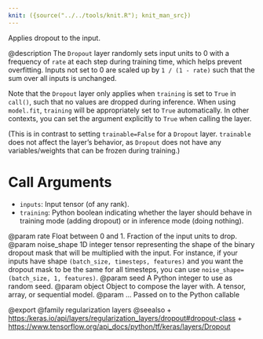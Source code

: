 ```yaml
---
knit: ({source("../../tools/knit.R"); knit_man_src})
---
```

Applies dropout to the input.

@description
The `Dropout` layer randomly sets input units to 0 with a frequency of
`rate` at each step during training time, which helps prevent overfitting.
Inputs not set to 0 are scaled up by `1 / (1 - rate)` such that the sum over
all inputs is unchanged.

Note that the `Dropout` layer only applies when `training` is set to `True`
in `call()`, such that no values are dropped during inference.
When using `model.fit`, `training` will be appropriately set to `True`
automatically. In other contexts, you can set the argument explicitly
to `True` when calling the layer.

(This is in contrast to setting `trainable=False` for a `Dropout` layer.
`trainable` does not affect the layer's behavior, as `Dropout` does
not have any variables/weights that can be frozen during training.)

# Call Arguments
- `inputs`: Input tensor (of any rank).
- `training`: Python boolean indicating whether the layer should behave in
    training mode (adding dropout) or in inference mode (doing nothing).

@param rate Float between 0 and 1. Fraction of the input units to drop.
@param noise_shape 1D integer tensor representing the shape of the
    binary dropout mask that will be multiplied with the input.
    For instance, if your inputs have shape
    `(batch_size, timesteps, features)` and
    you want the dropout mask to be the same for all timesteps,
    you can use `noise_shape=(batch_size, 1, features)`.
@param seed A Python integer to use as random seed.
@param object Object to compose the layer with. A tensor, array, or sequential model.
@param ... Passed on to the Python callable

@export
@family regularization layers
@seealso
+ <https:/keras.io/api/layers/regularization_layers/dropout#dropout-class>
+ <https://www.tensorflow.org/api_docs/python/tf/keras/layers/Dropout>
